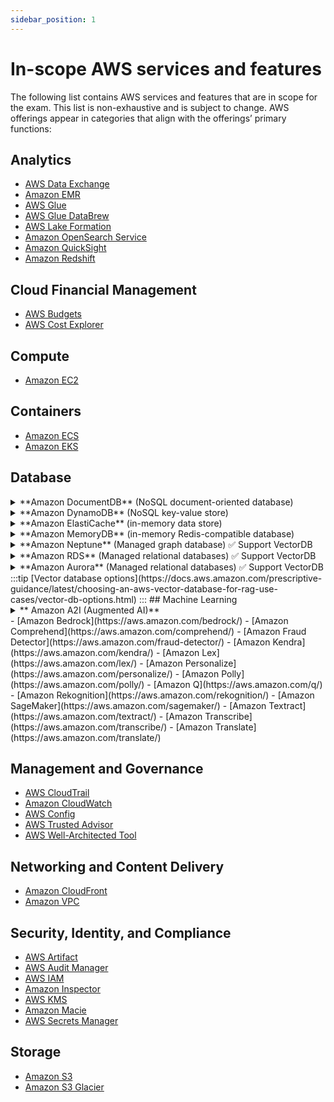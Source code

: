 ```yaml
---
sidebar_position: 1
---
```

# In-scope AWS services and features

The following list contains AWS services and features that are in scope for the exam.
This list is non-exhaustive and is subject to change. AWS offerings appear in
categories that align with the offerings’ primary functions: 

## Analytics
- [AWS Data Exchange](https://aws.amazon.com/data-exchange/)
- [Amazon EMR](https://aws.amazon.com/emr/)
- [AWS Glue](https://aws.amazon.com/glue/)
- [AWS Glue DataBrew](https://aws.amazon.com/glue/features/databrew/)
- [AWS Lake Formation](https://aws.amazon.com/lake-formation/)
- [Amazon OpenSearch Service](https://aws.amazon.com/opensearch-service/)
- [Amazon QuickSight](https://aws.amazon.com/quicksight/)
- [Amazon Redshift](https://aws.amazon.com/redshift/)

## Cloud Financial Management
- [AWS Budgets](https://aws.amazon.com/aws-cost-management/aws-budgets/)
- [AWS Cost Explorer](https://aws.amazon.com/aws-cost-management/aws-cost-explorer/)

## Compute
- [Amazon EC2](https://aws.amazon.com/ec2/)

## Containers
- [Amazon ECS](https://aws.amazon.com/ecs/)
- [Amazon EKS](https://aws.amazon.com/eks/)

## Database
<details>
    <summary> **Amazon DocumentDB** (NoSQL document-oriented database) </summary>
  
    **Type:** NoSQL (document-oriented), MongoDB-compatible.

    **Use Cases:** Content management, catalogs, user profiles, flexible JSON data storage.

    **AI Context:** Useful for storing semi-structured data (JSON) used by AI applications.

    **Vector DB Suitability:** ❌ **Not ideal** 

    [Learn more](https://aws.amazon.com/documentdb/)
</details>
<details>
    <summary> **Amazon DynamoDB** (NoSQL key-value store) </summary>
  
    **Type:** Serverless NoSQL (key-value store), providing high availability and low latency.

    **Use Cases:** High-traffic apps, session management, metadata storage.

    **AI Context:** Suitable for real-time AI workloads like metadata management or recommendation engines.

    **Vector DB Suitability:** ❌ **Not ideal** 
  
    [Learn more](https://aws.amazon.com/dynamodb/)
</details>
<details>
    <summary> **Amazon ElastiCache** (in-memory data store) </summary>
  
    **Type:** Managed in-memory data store (Redis/Memcached).

    **Use Cases:** Real-time caching, session storage, leaderboards, real-time analytics.
    
    **AI Context:** Ideal for caching model inference outputs and providing rapid data retrieval.
    
    **Vector DB Suitability:** ❌ **Not ideal**

    [Learn more](https://aws.amazon.com/elasticache/)
</details>
<details>
    <summary> **Amazon MemoryDB** (in-memory Redis-compatible database) </summary>
  
    **Type:** Durable, in-memory Redis-compatible database.
    
    **Use Cases:** Real-time transactional workloads requiring high performance and durability.
    
    **AI Context:** Excellent for real-time AI applications with stringent speed and durability requirements.
    
    **Vector DB Suitability:** ❌ **Not ideal**

    [Learn more](https://aws.amazon.com/memorydb/)
</details>
<details>
    <summary> **Amazon Neptune** (Managed graph database) ✅ Support VectorDB</summary>
  
    **Type:** Managed graph database (supports Gremlin, SPARQL).
    
    **Use Cases:** Fraud detection, recommendation systems, knowledge graphs, relationship analysis.
    
    **AI Context:** Powerful for AI scenarios involving connected data, semantic searches, and graph analytics.
    
    **Vector DB Suitability:** ✅ **Possible** (Graph-based vector search).

    [Learn more](https://aws.amazon.com/neptune/)
</details>
<details>
    <summary> **Amazon RDS** (Managed relational databases) ✅ Support VectorDB</summary>
    
    **Type:** Managed relational databases (MySQL, PostgreSQL, Oracle, SQL Server).
    
    **Use Cases:** Traditional applications, structured transactional systems (ERP, CRM), structured data analytics.
    
    **AI Context:** Ideal for structured, relational data usage in AI contexts.
    
    **Vector DB Suitability:** ✅ **Possible** (via PostgreSQL with `pgvector` extension, moderate-scale recommended).

    [Learn more](https://aws.amazon.com/rds/)
</details>
<details>
    <summary> **Amazon Aurora** (Managed relational databases) ✅ Support VectorDB</summary>
    
    **Type:** High-performance managed relational database compatible with MySQL and PostgreSQL.
    
    **Use Cases:** Enterprise-grade applications, highly scalable transactional workloads, analytics.
    
    **AI Context:** Good choice for structured relational data requiring high throughput, performance, and reliability in AI workloads.
    
    **Vector DB Suitability:** ✅ **Possible** (using PostgreSQL-compatible Aurora with the `pgvector` extension), suitable for moderate vector-search scenarios but not optimized for extensive vector workloads.

    [Learn more](https://aws.amazon.com/rds/aurora/)
</details>
:::tip 
[Vector database options](https://docs.aws.amazon.com/prescriptive-guidance/latest/choosing-an-aws-vector-database-for-rag-use-cases/vector-db-options.html)
:::
## Machine Learning
<details>
    <summary> ** Amazon A2I (Augmented AI)** </summary>
    
    **Type:** Human-in-the-loop AI
    
    **Purpose:** Integrate human review into ML workflows (e.g. moderation, form extraction).
    
    **Use Cases:** Document review, image moderation, sensitive content validation.

    [Learn more](https://aws.amazon.com/augmented-ai/)
</details>
- [Amazon Bedrock](https://aws.amazon.com/bedrock/)
- [Amazon Comprehend](https://aws.amazon.com/comprehend/)
- [Amazon Fraud Detector](https://aws.amazon.com/fraud-detector/)
- [Amazon Kendra](https://aws.amazon.com/kendra/)
- [Amazon Lex](https://aws.amazon.com/lex/)
- [Amazon Personalize](https://aws.amazon.com/personalize/)
- [Amazon Polly](https://aws.amazon.com/polly/)
- [Amazon Q](https://aws.amazon.com/q/)
- [Amazon Rekognition](https://aws.amazon.com/rekognition/)
- [Amazon SageMaker](https://aws.amazon.com/sagemaker/)
- [Amazon Textract](https://aws.amazon.com/textract/)
- [Amazon Transcribe](https://aws.amazon.com/transcribe/)
- [Amazon Translate](https://aws.amazon.com/translate/)

## Management and Governance
- [AWS CloudTrail](https://aws.amazon.com/cloudtrail/)
- [Amazon CloudWatch](https://aws.amazon.com/cloudwatch/)
- [AWS Config](https://aws.amazon.com/config/)
- [AWS Trusted Advisor](https://aws.amazon.com/premiumsupport/technology/trusted-advisor/)
- [AWS Well-Architected Tool](https://aws.amazon.com/well-architected-tool/)

## Networking and Content Delivery
- [Amazon CloudFront](https://aws.amazon.com/cloudfront/)
- [Amazon VPC](https://aws.amazon.com/vpc/)

## Security, Identity, and Compliance
- [AWS Artifact](https://aws.amazon.com/artifact/)
- [AWS Audit Manager](https://aws.amazon.com/audit-manager/)
- [AWS IAM](https://aws.amazon.com/iam/)
- [Amazon Inspector](https://aws.amazon.com/inspector/)
- [AWS KMS](https://aws.amazon.com/kms/)
- [Amazon Macie](https://aws.amazon.com/macie/)
- [AWS Secrets Manager](https://aws.amazon.com/secrets-manager/)

## Storage
- [Amazon S3](https://aws.amazon.com/s3/)
- [Amazon S3 Glacier](https://aws.amazon.com/glacier/)

